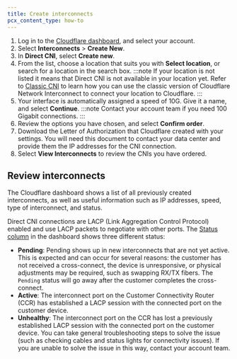 ```yaml
---
title: Create interconnects
pcx_content_type: how-to
---
```


1. Log in to the [Cloudflare dashboard](https://developers.cloudflare.com/), and select your account.
2. Select **Interconnects** > **Create New**.
3. In **Direct CNI**, select **Create new**.
4. From the list, choose a location that suits you with **Select location**, or search for a location in the search box.
   :::note
   If your location is not listed it means that Direct CNI is not available in your location yet. Refer to [Classic CNI](/network-interconnect/classic-cni/) to learn how you can use the classic version of Cloudflare Network Interconnect to connect your location to Cloudflare.
   :::
5. Your interface is automatically assigned a speed of 10G. Give it a name, and select **Continue**.
   :::note
   Contact your account team if you need 100 Gigabit connections.
   :::
6. Review the options you have chosen, and select **Confirm order**.
7. Download the Letter of Authorization that Cloudflare created with your settings. You will need this document to contact your data center and provide them the IP addresses for the CNI connection.
8. Select **View Interconnects** to review the CNIs you have ordered.

## Review interconnects

The Cloudflare dashboard shows a list of all previously created interconnects, as well as useful information such as IP addresses, speed, type of interconnect, and status.

Direct CNI connections are LACP (Link Aggregation Control Protocol) enabled and use LACP packets to negotiate with other ports. The [Status column](https://dash.cloudflare.com/?to=/:account/interconnects/all) in the dashboard shows three different status:

- **Pending**: Pending shows up in new interconnects that are not yet active. This is expected and can occur for several reasons: the customer has not received a cross-connect, the device is unresponsive, or physical adjustments may be required, such as swapping RX/TX fibers. The `Pending` status will go away after the customer completes the cross-connect.
- **Active**: The interconnect port on the Customer Connectivity Router (CCR) has established a LACP session with the connected port on the customer device.
- **Unhealthy**: The interconnect port on the CCR has lost a previously established LACP session with the connected port on the customer device. You can take general troubleshooting steps to solve the issue (such as checking cables and status lights for connectivity issues). If you are unable to solve the issue in this way, contact your account team.
